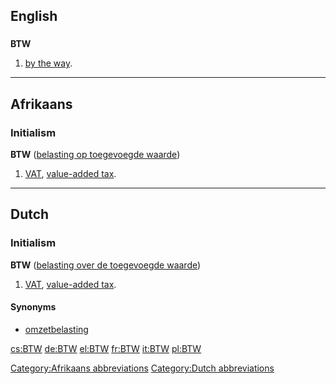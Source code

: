 {{also|btw}}
==English==

==={{initialism}}===
'''BTW'''

# {{Internet|text}} [[by the way]].

----

==Afrikaans==

===Initialism===
'''BTW''' ([[belasting op toegevoegde waarde]])

# [[VAT]], [[value-added tax]].

[[Category:Afrikaans abbreviations]]

----

==Dutch==

===Initialism===
'''BTW''' ([[belasting over de toegevoegde waarde]])

# [[VAT]], [[value-added tax]].

====Synonyms====
* [[omzetbelasting]]

[[Category:Dutch abbreviations]]

[[cs:BTW]]
[[de:BTW]]
[[el:BTW]]
[[fr:BTW]]
[[it:BTW]]
[[pl:BTW]]